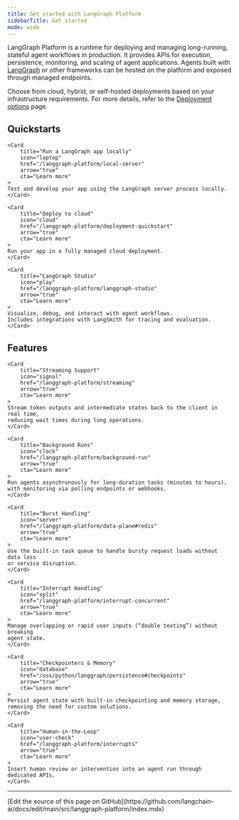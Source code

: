 ```yaml
---
title: Get started with LangGraph Platform
sidebarTitle: Get started
mode: wide
---
```


LangGraph Platform is a runtime for deploying and managing long-running, stateful agent workflows in production. It provides APIs for execution, persistence, monitoring, and scaling of agent applications. Agents built with [LangGraph](/oss/python/langgraph/overview) or other frameworks can be hosted on the platform and exposed through managed endpoints.

Choose from cloud, hybrid, or self-hosted deployments based on your infrastructure requirements. For more details, refer to the [Deployment options](/langgraph-platform/deployment-options) page.

## Quickstarts

<Columns cols={3}>

    <Card
        title="Run a LangGraph app locally"
        icon="laptop"
        href="/langgraph-platform/local-server"
        arrow="true"
        cta="Learn more"
    >
    Test and develop your app using the LangGraph server process locally.
    </Card>

    <Card
        title="Deploy to cloud"
        icon="cloud"
        href="/langgraph-platform/deployment-quickstart"
        arrow="true"
        cta="Learn more"
    >
    Run your app in a fully managed cloud deployment.
    </Card>

    <Card
        title="LangGraph Studio"
        icon="play"
        href="/langgraph-platform/langgraph-studio"
        arrow="true"
        cta="Learn more"
    >
    Visualize, debug, and interact with agent workflows.
    Includes integrations with LangSmith for tracing and evaluation.
    </Card>

</Columns>

## Features

<Columns cols={3}>

    <Card
        title="Streaming Support"
        icon="signal"
        href="/langgraph-platform/streaming"
        arrow="true"
        cta="Learn more"
    >
    Stream token outputs and intermediate states back to the client in real time,
    reducing wait times during long operations.
    </Card>

    <Card
        title="Background Runs"
        icon="clock"
        href="/langgraph-platform/background-run"
        arrow="true"
        cta="Learn more"
    >
    Run agents asynchronously for long-duration tasks (minutes to hours),
    with monitoring via polling endpoints or webhooks.
    </Card>

    <Card
        title="Burst Handling"
        icon="server"
        href="/langgraph-platform/data-plane#redis"
        arrow="true"
        cta="Learn more"
    >
    Use the built-in task queue to handle bursty request loads without data loss
    or service disruption.
    </Card>

    <Card
        title="Interrupt Handling"
        icon="split"
        href="/langgraph-platform/interrupt-concurrent"
        arrow="true"
        cta="Learn more"
    >
    Manage overlapping or rapid user inputs (“double texting”) without breaking
    agent state.
    </Card>

    <Card
        title="Checkpointers & Memory"
        icon="database"
        href="/oss/python/langgraph/persistence#checkpoints"
        arrow="true"
        cta="Learn more"
    >
    Persist agent state with built-in checkpointing and memory storage,
    removing the need for custom solutions.
    </Card>

    <Card
        title="Human-in-the-Loop"
        icon="user-check"
        href="/langgraph-platform/interrupts"
        arrow="true"
        cta="Learn more"
    >
    Insert human review or intervention into an agent run through dedicated APIs.
    </Card>

</Columns>

---

<Callout icon="pen-to-square" iconType="regular">
  [Edit the source of this page on GitHub](https://github.com/langchain-ai/docs/edit/main/src/langgraph-platform/index.mdx)
</Callout>
